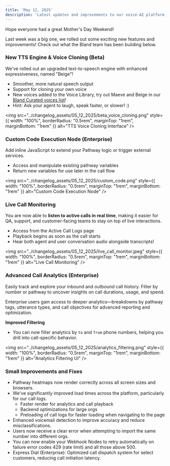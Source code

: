 ```yaml
---
title: 'May 12, 2025'
description: 'Latest updates and improvements to our voice-AI platform'
---
```


Hope everyone had a great Mother's Day Weekend!

Last week was a big one, we rolled out some exciting new features and improvements! Check out what the Bland team has been building below.

### New TTS Engine & Voice Cloning (Beta)

We've rolled out an upgraded text-to-speech engine with enhanced expressiveness, named "Beige"!

- Smoother, more natural speech output
- Support for cloning your own voice
- New voices added to the Voice Library, try out Maeve and Beige in our [Bland Curated voices list](https://app.bland.ai/dashboard/voices)!
- Hint: Ask your agent to laugh, speak faster, or slower! :)

<img 
  src="../changelog_assets/05_12_2025/beta_voice_cloning.png" 
  style={{ width: "100%", borderRadius: "0.5rem", marginTop: "1rem", marginBottom: "1rem" }}
  alt="TTS Voice Cloning Interface"
/>

### Custom Code Execution Node (Enterprise)
Add inline JavaScript to extend your Pathway logic or trigger external services.

- Access and manipulate existing pathway variables
- Return new variables for use later in the call flow

<img 
  src="../changelog_assets/05_12_2025/custom_code.png" 
  style={{ width: "100%", borderRadius: "0.5rem", marginTop: "1rem", marginBottom: "1rem" }}
  alt="Custom Code Execution Node"
/>

### Live Call Monitoring

You are now able to **listen to active calls in real time**, making it easier for QA, support, and customer-facing teams to stay on top of live interactions.

- Access from the Active Call Logs page
- Playback begins as soon as the call starts
- Hear both agent and user conversation audio alongside transcripts!

<img 
  src="../changelog_assets/05_12_2025/live_call_monitor.jpeg" 
  style={{ width: "100%", borderRadius: "0.5rem", marginTop: "1rem", marginBottom: "1rem" }}
  alt="Live Call Monitoring"
/>

### Advanced Call Analytics (Enterprise)

Easily track and explore your inbound and outbound call history. Filter by number or pathway to uncover insights on call durations, usage, and spend.

Enterprise users gain access to deeper analytics—breakdowns by pathway tags, utterance types, and call objectives for advanced reporting and optimization.

**Improved Filtering**
- You can now filter analytics by `to` and `from` phone numbers, helping you drill into call-specific behavior.

<img 
  src="../changelog_assets/05_12_2025/analytics_filtering.png" 
  style={{ width: "100%", borderRadius: "0.5rem", marginTop: "1rem", marginBottom: "1rem" }}
  alt="Analytics Filtering UI"
/>

### Small Improvements and Fixes

- Pathway heatmaps now render correctly across all screen sizes and browsers.
- We've significantly improved load times across the platform, particularly for our call logs.
  - Faster render for analytics and call playback
  - Backend optimizations for large orgs
  - Preloading of call logs for faster loading when navigating to the page
- Enhanced voicemail detection to improve accuracy and reduce misclassifications.
- Users now receive a clear error when attempting to import the same number into different orgs.
- You can now enable your Webhook Nodes to retry automatically on failure error codes 429 (rate limit) and all those above 500.
- Express Dial (Enterprise): Optimized call dispatch system for select customers, reducing call initiation latency.